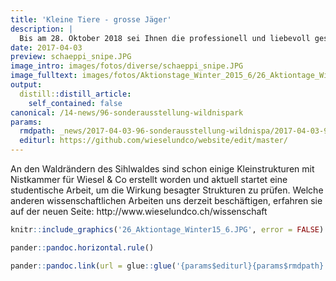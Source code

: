 ```yaml
---
title: 'Kleine Tiere - grosse Jäger'
description: |
  Bis am 28. Oktober 2018 sei Ihnen die professionell und liebevoll gestaltete Sonderausstellung zu Hermelin und Mauswiesel im Besucherzentrum Sihlwald empfohlen. Dem Besuchenden eröffnet sich eine Menge bestens veranschaulichte Hintergrundinfos zu den beiden kleinsten Raubtieren der Schweiz. Verbinden Sie ihren Ausflug mit dem Schmökern im reichen Buchsortiment, einer Grillade an der Sihl oder dem Beobachten von Fischottern. Die Zusammenarbeit mit dem Wildnispark hat zwei Museums-Tafeln zu unserem Projekt hervorgebracht und wir dürfen auch unseren Teil zum einen oder anderen kommenden Anlass des Wildnisparks beitragen. 
date: 2017-04-03
preview: schaeppi_snipe.JPG
image_intro: images/fotos/diverse/schaeppi_snipe.JPG
image_fulltext: images/fotos/Aktionstage_Winter_2015_6/26_Aktiontage_Winter15_6.JPG
output:
  distill::distill_article:
    self_contained: false
canonical: /14-news/96-sonderausstellung-wildnispark
params:
  rmdpath: _news/2017-04-03-96-sonderausstellung-wildnispa/2017-04-03-96-sonderausstellung-wildnispa.Rmd
  editurl: https://github.com/wieselundco/website/edit/master/
---
```


An den Waldrändern des Sihlwaldes sind schon einige Kleinstrukturen mit Nistkammer für Wiesel & Co erstellt worden und aktuell startet eine studentische Arbeit, um die Wirkung besagter Strukturen zu prüfen.  Welche anderen wissenschaftlichen Arbeiten uns derzeit beschäftigen, erfahren sie auf der neuen Seite: http://www.wieselundco.ch/wissenschaft

```r
knitr::include_graphics('26_Aktiontage_Winter15_6.JPG', error = FALSE) #images/fotos/Aktionstage_Winter_2015_6/26_Aktiontage_Winter15_6.JPG
```



```r
pander::pandoc.horizontal.rule()

pander::pandoc.link(url = glue::glue('{params$editurl}{params$rmdpath}'),text = 'Artikel bearbeiten')
```

<!--http://wieselundco.ch/14-news/96-sonderausstellung-wildnispark-->
